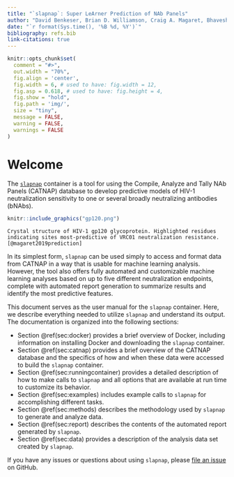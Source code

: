 ```yaml
---
title: "`slapnap`: Super LeArner Prediction of NAb Panels"
author: "David Benkeser, Brian D. Williamson, Craig A. Magaret, Bhavesh R. Borate, Peter B. Gilbert"
date: "`r format(Sys.time(), '%B %d, %Y')`"
bibliography: refs.bib
link-citations: true
---
```


```r
knitr::opts_chunk$set(
  comment = "#>",
  out.width = "70%",
  fig.align = 'center',
  fig.width = 6, # used to have: fig.width = 12,
  fig.asp = 0.618, # used to have: fig.height = 4, 
  fig.show = "hold",
  fig.path = 'img/',
  size = "tiny",
  message = FALSE,
  warning = FALSE,
  warnings = FALSE
)
```

# Welcome {-}

The [`slapnap`](https://hub.docker.com/r/slapnap/slapnap) container is a tool for using the Compile, Analyze and Tally NAb Panels (CATNAP) database to develop predictive models of HIV-1 neutralization sensitivity to one or several broadly neutralizing antibodies (bNAbs). 

```r
knitr::include_graphics("gp120.png")
```
```block
Crystal structure of HIV-1 gp120 glycoprotein. Highlighted residues indicating sites most-predictive of VRC01 neutralization resistance. [@magaret2019prediction]
```

In its simplest form, `slapnap` can be used simply to access and format data from CATNAP in a way that is usable for machine learning analysis. However, the tool also offers fully automated and customizable machine learning analyses based on up to five different neutralization endpoints, complete with automated report generation to summarize results and identify the most predictive features. 

This document serves as the user manual for the `slapnap` container. Here, we describe everything needed to utilize `slapnap` and understand its output. The documentation is organized into the following sections:
	
* Section \@ref(sec:docker) provides a brief overview of Docker, including information on installing Docker and downloading the `slapnap` container.
* Section \@ref(sec:catnap) provides a brief overview of the CATNAP database and the specifics of how and when these data were accessed to build the `slapnap` container. 
* Section \@ref(sec:runningcontainer) provides a detailed description of how to make calls to `slapnap` and all options that are available at run time to customize its behavior. 
* Section \@ref(sec:examples) includes example calls to `slapnap` for accomplishing different tasks.
* Section \@ref(sec:methods) describes the methodology used by `slapnap` to generate and analyze data.
* Section \@ref(sec:report) describes the contents of the automated report generated by `slapnap`.
* Section \@ref(sec:data) provides a description of the analysis data set created by `slapnap`.

If you have any issues or questions about using `slapnap`, please [file an issue](https://github.com/benkeser/slapnap/issues) on GitHub. 
